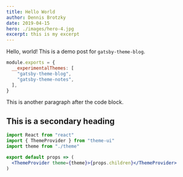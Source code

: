 ```yaml
---
title: Hello World
author: Dennis Brotzky
date: 2019-04-15
hero: ./images/hero-4.jpg
excerpt: this is my excerpt
---
```


Hello, world! This is a demo post for `gatsby-theme-blog`.

```js
module.exports = {
  __experimentalThemes: [
    "gatsby-theme-blog",
    "gatsby-theme-notes",
  ],
}
```

This is another paragraph after the code block.

## This is a secondary heading

```jsx
import React from "react"
import { ThemeProvider } from "theme-ui"
import theme from "./theme"

export default props => (
  <ThemeProvider theme={theme}>{props.children}</ThemeProvider>
)
```